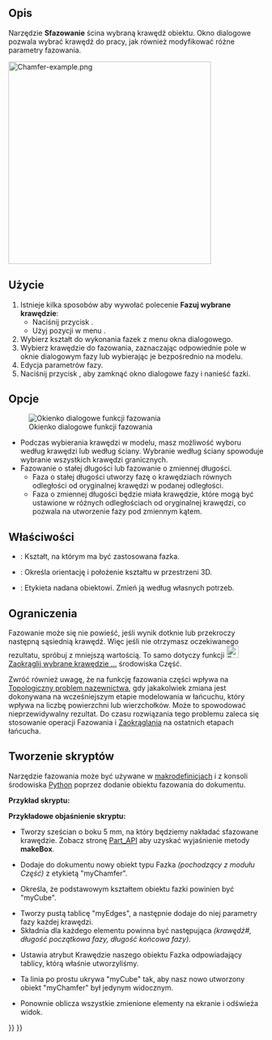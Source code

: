 <languages/>

{{Docnav/pl
|[[Part_Fillet/pl|Zaokrąglenie]]
|[[Part_MakeFace/pl|Utwórz ścianę z linii łamanych]]
|[[Part_Workbench/pl|środowisko pracy Część]]
|IconL=Part_Fillet.svg
|IconR=Part_MakeFace.svg
|IconC=Workbench_Part.svg
}}

{{GuiCommand/pl
|Name=Part Chamfer
|Name/pl=Część: Sfazowanie
|MenuLocation=Część → Sfazowanie ...
|Workbenches=[[Part_Workbench/pl|Część]]
|SeeAlso=[[Part_Fillet/pl|Zaokrąglenie]]
}}

<span id="Description"></span>
==Opis==

Narzędzie '''Sfazowanie''' ścina wybraną krawędź obiektu. Okno dialogowe pozwala wybrać krawędź do pracy, jak również modyfikować różne parametry fazowania.

[[Image:Chamfer-example.png|400px]]
{{Caption|Plate with chamfered corners}}

<span id="Usage"></span>
==Użycie== 

# Istnieje kilka sposobów aby wywołać polecenie '''Fazuj wybrane krawędzie''':
#* Naciśnij przycisk {{Button|[[Image:Part_Chamfer.svg|24px]]}}.
#* Użyj pozycji w menu {{MenuCommand|Część → Fazka}}.
# Wybierz kształt do wykonania fazek z menu okna dialogowego.
# Wybierz krawędzie do fazowania, zaznaczając odpowiednie pole w oknie dialogowym fazy lub wybierając je bezpośrednio na modelu. 
# Edycja parametrów fazy.
# Naciśnij przycisk {{Button|OK}}, aby zamknąć okno dialogowe fazy i nanieść fazki.

<span id="Options"></span>
==Opcje==

[[Image:Dialog-chamfer.png|Okienko dialogowe funkcji fazowania]]
* Podczas wybierania krawędzi w modelu, masz możliwość wyboru według krawędzi lub według ściany. Wybranie według ściany spowoduje wybranie wszystkich krawędzi granicznych.
* Fazowanie o stałej długości lub fazowanie o zmiennej długości.
** Faza o stałej długości utworzy fazę o krawędziach równych odległości od oryginalnej krawędzi w podanej odległości.
** Faza o zmiennej długości będzie miała krawędzie, które mogą być ustawione w różnych odległościach od oryginalnej krawędzi, co pozwala na utworzenie fazy pod zmiennym kątem.

<span id="Properties"></span>
==Właściwości==

{{Properties_Title|Podstawowe}}

*{{PropertyData|Podstawowe}}: Kształt, na którym ma być zastosowana fazka.
*{{PropertyData|Umiejscowienie}}: Określa orientację i położenie kształtu w przestrzeni 3D.
*{{PropertyData|Etykieta}}: Etykieta nadana obiektowi. Zmień ją według własnych potrzeb.
{{clear}}

<span id="Limitations"></span>
==Ograniczenia==

Fazowanie może się nie powieść, jeśli wynik dotknie lub przekroczy następną sąsiednią krawędź. Więc jeśli nie otrzymasz oczekiwanego rezultatu, spróbuj z mniejszą wartością. To samo dotyczy funkcji [[Image:Part_Fillet.svg|24px]] [[Part_Fillet/pl|Zaokrąglij wybrane krawędzie ...]] środowiska Część.

Zwróć również uwagę, że na funkcję fazowania części wpływa na [[Topological_naming_problem/pl|Topologiczny problem nazewnictwa]], gdy jakakolwiek zmiana jest dokonywana na wcześniejszym etapie modelowania w łańcuchu, który wpływa na liczbę powierzchni lub wierzchołków. Może to spowodować nieprzewidywalny rezultat. Do czasu rozwiązania tego problemu zaleca się stosowanie operacji Fazowania i [[Part_Fillet/pl|Zaokrąglania]] na ostatnich etapach łańcucha.

<span id="Scripting"></span>
==Tworzenie skryptów==

Narzędzie fazowania może być używane w [[Macros/pl|makrodefinicjach]] i z konsoli środowiska [[Python/pl|Python]] poprzez dodanie obiektu fazowania do dokumentu.

'''Przykład skryptu:'''

{{Code|code=
import Part
cube = FreeCAD.ActiveDocument.addObject("Part::Feature", "myCube")
cube.Shape = Part.makeBox(5, 5, 5)
chmfr = FreeCAD.ActiveDocument.addObject("Part::Chamfer", "myChamfer")
chmfr.Base = FreeCAD.ActiveDocument.myCube
myEdges = []
myEdges.append((1, 1.5, 1.25)) # (edge number, chamfer start length, chamfer end length)
myEdges.append((2, 1.5, 1.25))
myEdges.append((3, 1.5, 1.25))
myEdges.append((4, 1.5, 1.25))
myEdges.append((5, 1.5, 1.25))
myEdges.append((6, 1.5, 1.25))
myEdges.append((7, 1.5, 1.25))
myEdges.append((8, 1.5, 1.25))
myEdges.append((9, 1.5, 1.25))
myEdges.append((10, 1.5, 1.25))
myEdges.append((11, 1.5, 1.25))
myEdges.append((12, 1.5, 1.25))
chmfr.Edges = myEdges
FreeCADGui.ActiveDocument.myCube.Visibility = False
FreeCAD.ActiveDocument.recompute()
}}

'''Przykładowe objaśnienie skryptu:'''

{{Code|code=
import Part
cube = FreeCAD.ActiveDocument.addObject("Part::Feature", "myCube")
cube.Shape = Part.makeBox(5, 5, 5)
}}

*Tworzy sześcian o boku 5 mm, na który będziemy nakładać sfazowane krawędzie. Zobacz stronę [[Part_API/pl|Part_API]] aby uzyskać wyjaśnienie metody '''makeBox'''.

{{Code|code=
chmfr = FreeCAD.ActiveDocument.addObject("Part::Chamfer", "myChamfer")
}}

*Dodaje do dokumentu nowy obiekt typu Fazka ''(pochodzący z modułu Część)'' z etykietą "myChamfer".

{{Code|code=
chmfr.Base = FreeCAD.ActiveDocument.myCube
}}

*Określa, że podstawowym kształtem obiektu fazki powinien być "myCube".

{{Code|code=
myEdges = []
myEdges.append((1, 1.5, 1.25)) # (edge number, chamfer start length, chamfer end length)
myEdges.append((2, 1.5, 1.25))
myEdges.append((3, 1.5, 1.25))
myEdges.append((4, 1.5, 1.25))
myEdges.append((5, 1.5, 1.25))
myEdges.append((6, 1.5, 1.25))
myEdges.append((7, 1.5, 1.25))
myEdges.append((8, 1.5, 1.25))
myEdges.append((9, 1.5, 1.25))
myEdges.append((10, 1.5, 1.25))
myEdges.append((11, 1.5, 1.25))
myEdges.append((12, 1.5, 1.25))
}}

*Tworzy pustą tablicę "myEdges", a następnie dodaje do niej parametry fazy każdej krawędzi.
*Składnia dla każdego elementu powinna być następująca ''(krawędź#, długość początkowa fazy, długość końcowa fazy)''.

{{Code|code=
chmfr.Edges = myEdges
}}
*Ustawia atrybut Krawędzie naszego obiektu Fazka odpowiadający tablicy, którą właśnie utworzyliśmy.

{{Code|code=
FreeCADGui.ActiveDocument.myCube.Visibility = False
}}

*Ta linia po prostu ukrywa "myCube" tak, aby nasz nowo utworzony obiekt "myChamfer" był jedynym widocznym.

{{Code|code=
FreeCAD.ActiveDocument.recompute()
}}

*Ponownie oblicza wszystkie zmienione elementy na ekranie i odświeża widok.


{{Docnav/pl
|[[Part_Fillet/pl|Zaokrąglenie]]
|[[Part_MakeFace/pl|Utwórz ścianę z linii łamanych]]
|[[Part_Workbench/pl|środowisko pracy Część]]
|IconL=Part_Fillet.svg
|IconR=Part_MakeFace.svg
|IconC=Workbench_Part.svg
}}

{{Part Tools navi{{#translation:}}}}
{{Userdocnavi{{#translation:}}}}
